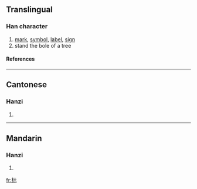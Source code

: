 {{see|標}}

==Translingual==
===Han character===
{{Han char|rn=75|rad=木|as=05|sn=9|four=|canj=木一一火 (DMMF)}}
# [[mark]], [[symbol]], [[label]], [[sign]]
# stand the bole of a tree
====References====
{{Han ref|kx=0521.121|hdz=21176.080|uh=6807|ud=26631}}

----
==Cantonese==
===Hanzi===
{{yue-hanzi|jyut=|y=biu1}}
# {{defn|Cantonese}}

----
==Mandarin==
===Hanzi===
{{cmn-hanzi|tra=標|pin=[[biāo]] (biao1), [[zhì]] (zhi4)|wg=piao<sup>1</sup>, chih<sup>4</sup>}}
# {{defn|Mandarin}}

[[fr:标]]